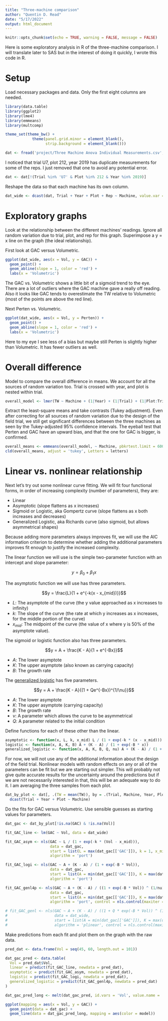 ```yaml
---
title: "Three-machine comparison"
author: "Quentin D. Read"
date: "5/17/2022"
output: html_document
---
```


```r
knitr::opts_chunk$set(echo = TRUE, warning = FALSE, message = FALSE)
```

Here is some exploratory analysis in R of the three-machine comparison. I will translate later to SAS but in the interest of doing it quickly, I wrote this code in R.

# Setup

Load necessary packages and data. Only the first eight columns are needed.

```r
library(data.table)
library(ggplot2)
library(lme4)
library(emmeans)
library(multcomp)

theme_set(theme_bw() +
            theme(panel.grid.minor = element_blank(),
                  strip.background = element_blank()))

dat <- fread('project/Three Machine Anova Individual Measurements.csv', na.strings = '.')[, 1:8]
```

I noticed that trial U7, plot 212, year 2019 has duplicate measurements for some of the reps. I just removed that one to avoid any potential error.

```r
dat <- dat[!(Trial %in% 'U7' & Plot %in% 212 & Year %in% 2019)]
```


Reshape the data so that each machine has its own column.

```r
dat_wide <- dcast(dat, Trial + Year + Plot + Rep ~ Machine, value.var = 'TW') 
```


# Exploratory graphs

Look at the relationship between the different machines' readings. Ignore all random variation due to trial, plot, and rep for this graph. Superimpose a y = x line on the graph (the ideal relationship).

First look at GAC versus Volumetric.

```r
ggplot(dat_wide, aes(x = Vol, y = GAC)) + 
  geom_point() +
  geom_abline(slope = 1, color = 'red') +
  labs(x = 'Volumetric')
```

The GAC vs. Volumetric shows a little bit of a sigmoid trend to the eye. There are a lot of outliers where the GAC machine gave a really off reading. Also it looks like GAC tends to overestimate the TW relative to Volumetric (most of the points are above the red line).

Next Perten vs. Volumetric.

```r
ggplot(dat_wide, aes(x = Vol, y = Perten)) + 
  geom_point() +
  geom_abline(slope = 1, color = 'red') +
  labs(x = 'Volumetric')
```

Here to my eye I see less of a bias but maybe still Perten is slightly higher than Volumetric. It has fewer outliers as well.

# Overall difference

Model to compare the overall difference in means. We account for all the sources of random variation too. Trial is crossed with year, and plot is nested within trial.

```r
overall_model <- lmer(TW ~ Machine + (1|Year) + (1|Trial) + (1|Plot:Trial), data = dat)
```

Extract the least-square means and take contrasts (Tukey adjustment). Even after correcting for all sources of random variation due to the design of the field trial, we still get significant differences between the three machines as seen by the Tukey-adjusted 95% confidence intervals. The eyeball test that Perten and GAC have an upward bias, and that the one for GAC is bigger, is confirmed. 

```r
overall_means <- emmeans(overall_model, ~ Machine, pbkrtest.limit = 6000)
cld(overall_means, adjust = 'tukey', Letters = letters)
```

# Linear vs. nonlinear relationship

Next let's try out some nonlinear curve fitting. We will fit four functional forms, in order of increasing complexity (number of parameters), they are:

- Linear
- Asymptotic (slope flattens as x increases)
- Sigmoid or Logistic, aka Gompertz curve (slope flattens as x both increases and decreases)
- Generalized Logistic, aka Richards curve (also sigmoid, but allows asymmetrical shapes)

Because adding more parameters always improves fit, we will use the AIC information criterion to determine whether adding the additional parameters improves fit enough to justify the increased complexity.

The linear function we will use is the simple two-parameter function with an intercept and slope parameter:

$$y = \beta_0 + \beta_1x$$

The asymptotic function we will use has three parameters.

$$y = \frac{L}{1 + e^{-k(x - x_{mid})}}$$

- $L$: The asymptote of the curve (the y value approached as x increases to infinity)
- $k$: The slope of the curve (the rate at which y increases as x increases, for the middle portion of the curve)
- $x_{mid}$: The midpoint of the curve (the value of x where y is 50% of the asymptote value). 

The sigmoid or logistic function also has three parameters.

$$y = A + \frac{K - A}{1 + e^{-Bx}}$$

- $A$: The lower asymptote
- $K$: The upper asymptote (also known as carrying capacity)
- $B$: The growth rate

The [generalized logistic](https://en.wikipedia.org/wiki/Generalised_logistic_function) has five parameters.

$$y = A + \frac{K - A}{(1 + Qe^{-Bx})^{1/\nu}}$$

- $A$: The lower asymptote
- $K$: The upper asymptote (carrying capacity)
- $B$: The growth rate
- $\nu$: A parameter which allows the curve to be asymmetrical
- $Q$: A parameter related to the initial condition

Define functions for each of these other than the linear.

```r
asymptotic <- function(x, L, k, x_mid) L / (1 + exp(-k * (x - x_mid)))
logistic <- function(x, A, K, B) A + (K - A) / (1 + exp(-B * x))
generalized_logistic <- function(x, A, K, B, Q, nu) A + (K - A) / (1 + Q * exp(-B * x)) ^ (1/nu)
```


For now, we will not use any of the additional information about the design of the field trial. Nonlinear models with random effects on any or all of the parameters can be fit but we are starting out simpler. This will probably not give quite accurate results for the uncertainty around the predictions but if we are not necessarily interested in that, this will be an adequate way to do it. I am averaging the three samples from each plot.

```r
dat_by_plot <- dat[, .(TW = mean(TW)), by = .(Trial, Machine, Year, Plot)] |>
  dcast(Trial + Year + Plot ~ Machine)
```

Do the fits for GAC versus Volumetric. Use sensible guesses as starting values for parameters. 

```r
dat_gac <- dat_by_plot[!is.na(GAC) & !is.na(Vol)]

fit_GAC_line <- lm(GAC ~ Vol, data = dat_wide)

fit_GAC_asym <- nls(GAC ~ L / (1 + exp(-k * (Vol - x_mid))),
                    data = dat_gac,
                    start = list(L = max(dat_gac[['GAC']]), k = 1, x_mid = median(dat_gac[['GAC']])),
                    algorithm = 'port')

fit_GAC_logi <- nls(GAC ~ A + (K - A) / (1 + exp(-B * Vol)),
                    data = dat_gac,
                    start = list(A = min(dat_gac[['GAC']]), K = max(dat_gac[['GAC']]), B = 0.01),
                    algorithm = 'port')

fit_GAC_genl4p <- nls(GAC ~ A + (K - A) / ((1 + exp(-B * Vol)) ^ (1/nu)),
                    data = dat_gac,
                    start = list(A = min(dat_gac[['GAC']]), K = max(dat_gac[['GAC']]), B = 0.05, nu = 1),
                    algorithm = 'port', control = nls.control(maxiter = 500, warnOnly = TRUE))

# fit_GAC_genl <- nls(GAC ~ A + (K - A) / ((1 + Q * exp(-B * Vol)) ^ (1/nu)),
#                     data = dat_wide,
#                     start = list(A = min(dat_gac[['GAC']]), K = max(dat_gac[['GAC']]), B = 0.1, Q = 1, nu = 1),
#                     algorithm = 'plinear', control = nls.control(maxiter = 1000))
```

Make predictions from each fit and plot them on the graph with the raw data.

```r
pred_dat <- data.frame(Vol = seq(45, 60, length.out = 101))

dat_gac_pred <- data.table(
  Vol = pred_dat$Vol,
  linear = predict(fit_GAC_line, newdata = pred_dat),
  asymptotic = predict(fit_GAC_asym, newdata = pred_dat),
  logistic = predict(fit_GAC_logi, newdata = pred_dat),
  generalized_logistic = predict(fit_GAC_genl4p, newdata = pred_dat)
)

dat_gac_pred_long <- melt(dat_gac_pred, id.vars = 'Vol', value.name = 'GAC', variable.name = 'model')

ggplot(mapping = aes(x = Vol, y = GAC)) +
  geom_point(data = dat_gac) +
  geom_line(data = dat_gac_pred_long, mapping = aes(color = model))
```

